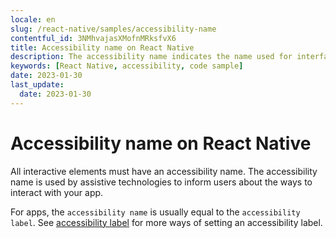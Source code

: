 ```yaml
---
locale: en
slug: /react-native/samples/accessibility-name
contentful_id: 3NMhvajasXMofnMRksfvX6
title: Accessibility name on React Native
description: The accessibility name indicates the name used for interface elements by assistive technologies.
keywords: [React Native, accessibility, code sample]
date: 2023-01-30
last_update:
  date: 2023-01-30
---
```


# Accessibility name on React Native

All interactive elements must have an accessibility name. The accessibility name is used by assistive technologies to inform users about the ways to interact with your app.

For apps, the `accessibility name` is usually equal to the `accessibility label`. See [accessibility label](https://appt.org/en/docs/react-native/samples/accessibility-label) for more ways of setting an accessibility label.

<CodeSample id="accessibility-name" framework="react-native" locale="en"/>
